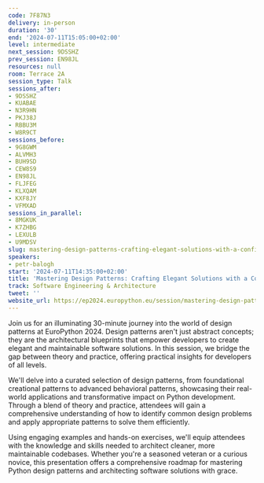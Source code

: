 ```yaml
---
code: 7F87N3
delivery: in-person
duration: '30'
end: '2024-07-11T15:05:00+02:00'
level: intermediate
next_session: 9DSSHZ
prev_session: EN98JL
resources: null
room: Terrace 2A
session_type: Talk
sessions_after:
- 9DSSHZ
- KUABAE
- N3R9HN
- PKJ38J
- RBBU3M
- W8R9CT
sessions_before:
- 9G8GWM
- ALVMH3
- BUH9SD
- CEW8S9
- EN98JL
- FLJFEG
- KLXQAM
- KXF8JY
- VFMXAD
sessions_in_parallel:
- 8MGKUK
- K7ZHBG
- LEXULB
- U9MDSV
slug: mastering-design-patterns-crafting-elegant-solutions-with-a-confidence
speakers:
- petr-balogh
start: '2024-07-11T14:35:00+02:00'
title: 'Mastering Design Patterns: Crafting Elegant Solutions with a Confidence'
track: Software Engineering & Architecture
tweet: ''
website_url: https://ep2024.europython.eu/session/mastering-design-patterns-crafting-elegant-solutions-with-a-confidence
---
```


Join us for an illuminating 30-minute journey into the world of design patterns at EuroPython 2024. Design patterns aren't just abstract concepts; they are the architectural blueprints that empower developers to create elegant and maintainable software solutions. In this session, we bridge the gap between theory and practice, offering practical insights for developers of all levels.

We'll delve into a curated selection of design patterns, from foundational creational patterns to advanced behavioral patterns, showcasing their real-world applications and transformative impact on Python development. Through a blend of theory and practice, attendees will gain a comprehensive understanding of how to identify common design problems and apply appropriate patterns to solve them efficiently.

Using engaging examples and hands-on exercises, we'll equip attendees with the knowledge and skills needed to architect cleaner, more maintainable codebases. Whether you're a seasoned veteran or a curious novice, this presentation offers a comprehensive roadmap for mastering Python design patterns and architecting software solutions with grace.
